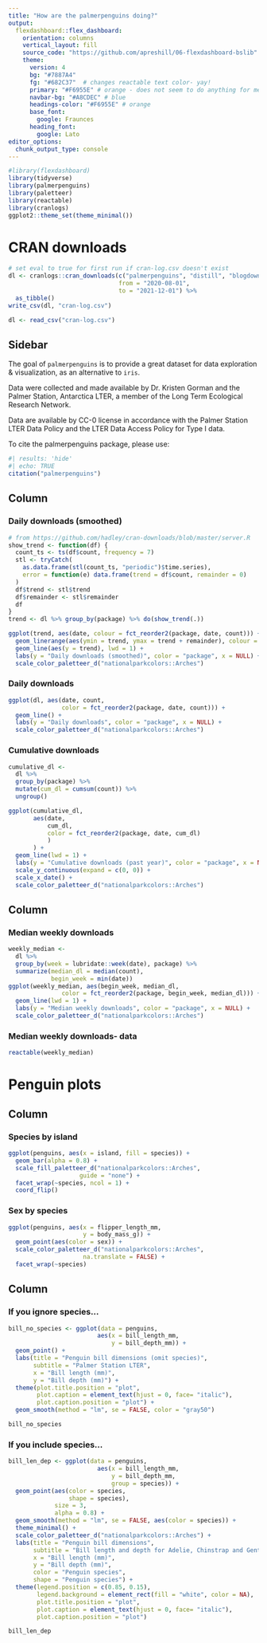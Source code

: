 ```yaml
---
title: "How are the palmerpenguins doing?"
output: 
  flexdashboard::flex_dashboard:
    orientation: columns
    vertical_layout: fill
    source_code: "https://github.com/apreshill/06-flexdashboard-bslib"
    theme:
      version: 4
      bg: "#7887A4"
      fg: "#682C37"  # changes reactable text color- yay!
      primary: "#F6955E" # orange - does not seem to do anything for me here
      navbar-bg: "#A8CDEC" # blue
      headings-color: "#F6955E" # orange
      base_font: 
        google: Fraunces
      heading_font:
        google: Lato
editor_options: 
  chunk_output_type: console
---
```


```r
#library(flexdashboard)
library(tidyverse)
library(palmerpenguins)
library(paletteer)
library(reactable)
library(cranlogs)
ggplot2::theme_set(theme_minimal())
```

# CRAN downloads

```r
# set eval to true for first run if cran-log.csv doesn't exist
dl <- cranlogs::cran_downloads(c("palmerpenguins", "distill", "blogdown"),
                               from = "2020-08-01",
                               to = "2021-12-01") %>% 
  as_tibble() 
write_csv(dl, "cran-log.csv")
```

```r
dl <- read_csv("cran-log.csv")
```

## Sidebar {.sidebar}

The goal of `palmerpenguins` is to provide a great dataset for data exploration & visualization, as an alternative to `iris`.

Data were collected and made available by Dr. Kristen Gorman and the Palmer Station, Antarctica LTER, a member of the Long Term Ecological Research Network.

Data are available by CC-0 license in accordance with the Palmer Station LTER Data Policy and the LTER Data Access Policy for Type I data.

To cite the palmerpenguins package, please use:

```r
#| results: 'hide'
#| echo: TRUE
citation("palmerpenguins")
```



## Column {data-width="450" .tabset}

### Daily downloads (smoothed)


```r
# from https://github.com/hadley/cran-downloads/blob/master/server.R
show_trend <- function(df) {
  count_ts <- ts(df$count, frequency = 7)
  stl <- tryCatch(
    as.data.frame(stl(count_ts, "periodic")$time.series),
    error = function(e) data.frame(trend = df$count, remainder = 0)
  )
  df$trend <- stl$trend
  df$remainder <- stl$remainder
  df
}
trend <- dl %>% group_by(package) %>% do(show_trend(.))

ggplot(trend, aes(date, colour = fct_reorder2(package, date, count))) +
  geom_linerange(aes(ymin = trend, ymax = trend + remainder), colour = "grey85", alpha = .5, lwd = 1) +
  geom_line(aes(y = trend), lwd = 1) +
  labs(y = "Daily downloads (smoothed)", color = "package", x = NULL) +
  scale_color_paletteer_d("nationalparkcolors::Arches")
```

### Daily downloads

```r
ggplot(dl, aes(date, count, 
               color = fct_reorder2(package, date, count))) +
  geom_line() +
  labs(y = "Daily downloads", color = "package", x = NULL) +
  scale_color_paletteer_d("nationalparkcolors::Arches")
```

### Cumulative downloads

```r
cumulative_dl <- 
  dl %>% 
  group_by(package) %>% 
  mutate(cum_dl = cumsum(count)) %>% 
  ungroup() 

ggplot(cumulative_dl, 
       aes(date, 
           cum_dl, 
           color = fct_reorder2(package, date, cum_dl)
           )
       ) +
  geom_line(lwd = 1) +
  labs(y = "Cumulative downloads (past year)", color = "package", x = NULL) +
  scale_y_continuous(expand = c(0, 0)) +
  scale_x_date() +
  scale_color_paletteer_d("nationalparkcolors::Arches")
```

## Column {data-width="550"}

### Median weekly downloads

```r
weekly_median <-
  dl %>% 
  group_by(week = lubridate::week(date), package) %>% 
  summarize(median_dl = median(count),
            begin_week = min(date))
ggplot(weekly_median, aes(begin_week, median_dl, 
               color = fct_reorder2(package, begin_week, median_dl))) +
  geom_line(lwd = 1) +
  labs(y = "Median weekly downloads", color = "package", x = NULL) +
  scale_color_paletteer_d("nationalparkcolors::Arches")
```

### Median weekly downloads- data

```r
reactable(weekly_median)
```


# Penguin plots

## Column

### Species by island

```r
ggplot(penguins, aes(x = island, fill = species)) +
  geom_bar(alpha = 0.8) +
  scale_fill_paletteer_d("nationalparkcolors::Arches",
                    guide = "none") +
  facet_wrap(~species, ncol = 1) +
  coord_flip()
```

### Sex by species

```r
ggplot(penguins, aes(x = flipper_length_mm,
                     y = body_mass_g)) +
  geom_point(aes(color = sex)) +
  scale_color_paletteer_d("nationalparkcolors::Arches",
                     na.translate = FALSE) +
  facet_wrap(~species)
```

## Column

### If you ignore species...

```r
bill_no_species <- ggplot(data = penguins,
                         aes(x = bill_length_mm,
                             y = bill_depth_mm)) +
  geom_point() +
  labs(title = "Penguin bill dimensions (omit species)",
       subtitle = "Palmer Station LTER",
       x = "Bill length (mm)",
       y = "Bill depth (mm)") +
  theme(plot.title.position = "plot",
        plot.caption = element_text(hjust = 0, face= "italic"),
        plot.caption.position = "plot") +
  geom_smooth(method = "lm", se = FALSE, color = "gray50")

bill_no_species
```

### If you include species...

```r
bill_len_dep <- ggplot(data = penguins,
                         aes(x = bill_length_mm,
                             y = bill_depth_mm,
                             group = species)) +
  geom_point(aes(color = species,
                 shape = species),
             size = 3,
             alpha = 0.8) +
  geom_smooth(method = "lm", se = FALSE, aes(color = species)) +
  theme_minimal() +
  scale_color_paletteer_d("nationalparkcolors::Arches") +
  labs(title = "Penguin bill dimensions",
       subtitle = "Bill length and depth for Adelie, Chinstrap and Gentoo Penguins at Palmer Station LTER",
       x = "Bill length (mm)",
       y = "Bill depth (mm)",
       color = "Penguin species",
       shape = "Penguin species") +
  theme(legend.position = c(0.85, 0.15),
        legend.background = element_rect(fill = "white", color = NA),
        plot.title.position = "plot",
        plot.caption = element_text(hjust = 0, face= "italic"),
        plot.caption.position = "plot")

bill_len_dep
```